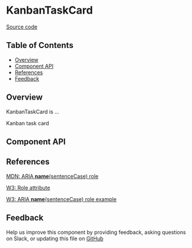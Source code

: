 
# KanbanTaskCard

[Source code](<https://github.com/leemonade/bubbles/tree/main/packages/components/leemons/KanbanTaskCard>)

## Table of Contents

<!-- START doctoc generated TOC please keep comment here to allow auto update -->
<!-- DON'T EDIT THIS SECTION, INSTEAD RE-RUN doctoc TO UPDATE -->

- [Overview](#overview)
- [Component API](#component-api)
- [References](#references)
- [Feedback](#feedback)

## Overview

KanbanTaskCard is ...

<ThemeProvider>
  <KanbanTaskCard>Kanban task card</KanbanTaskCard>
</ThemeProvider>

## Component API

<Preview>
  <Story id="organisms-leemons-kanban-task-card--playground" />
</Preview>

<Props of={KanbanTaskCard} />

## References

[MDN: ARIA **name**(sentenceCase) role](<https://developer.mozilla.org/en-US/docs/Web/Accessibility/ARIA/Roles/kanban-task-card_role>)

[W3: Role attribute](https://www.w3.org/WAI/PF/HTML/wiki/RoleAttribute)

[W3: ARIA **name**(sentenceCase) role example](<https://www.w3.org/TR/2016/WD-wai-aria-practices-1.1-20160317/examples/kanban-task-card/kanban-task-card.html>)

## Feedback

Help us improve this component by providing feedback, asking questions on Slack, or updating this file on
[GitHub](<https://github.com/leemonade/bubbles/edit/main/packages/components/leemons/KanbanTaskCard.mdx>)
